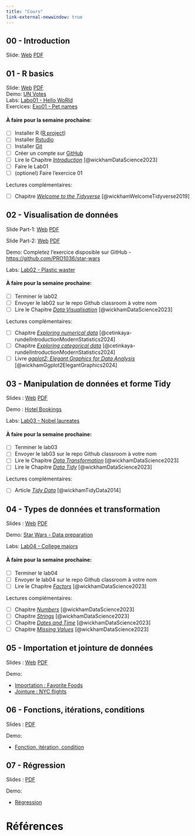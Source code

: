 ```yaml
---
title: "Cours"
link-external-newwindow: true
---
```


## 00 - Introduction

Slide: [Web](../../slides/00%20-%20Intro/00%20-%20intro.qmd){target="_blank"} [PDF](00%20-%20intro.pdf)

## 01 - R basics

Slide: [Web](../../slides/01%20-%20Toolbox/01%20-%20toolbox.qmd){target="_blank"} [PDF](01%20-%20toolbox.pdf) <br/>Demo: [UN Votes](../demo/unvotes/unvotes.qmd) <br/>Labs: [Labo01 - Hello WoRld](../labs/lab01-hello-world/lab01-hello-world.qmd) <br/>Exercices: [Exo01 - Pet names](../exercices/exo01-pet-names/exo01-pet-names.qmd)

#### À faire pour la semaine prochaine:

-   [ ] Installer R ([R project](https://www.r-project.org/))
-   [ ] Installer [Rstudio](https://posit.co/download/rstudio-desktop/)
-   [ ] Installer [Git](https://git-scm.com/downloads)
-   [ ] Créer un compte sur [GitHub](https://github.com/)
-   [ ] Lire le Chapitre [*Introduction*](https://r4ds.hadley.nz/intro) [@wickhamDataScience2023]
-   [ ] Faire le Lab01
-   [ ] (optionel) Faire l'exercice 01

Lectures complémentaires:

-   [ ] Chapitre [*Welcome to the Tidyverse*](../papers/Wickham2019_Welcome-to-the-Tidyverse.pdf) [@wickhamWelcomeTidyverse2019]

## 02 - Visualisation de données

Slide Part-1: [Web](../../slides/02%20-%20Dataviz/02%20-%20dataviz.qmd){target="_blank"} [PDF](02%20-%20dataviz%20-%20P1.pdf)

Slide Part-2: [Web](../../slides/02%20-%20Dataviz/02%20-%20dataviz%20-%2002.qmd){target="_blank"} [PDF](02%20-%20dataviz%20-%20P2.pdf)

Demo: Completez l'exercice disposible sur GitHub - <https://github.com/PRO1036/star-wars>

Labs: [Lab02 - Plastic waster](../labs/lab02-plastic-waste/lab02-plastic-waste.qmd)

#### À faire pour la semaine prochaine:

-   [ ] Terminer le lab02
-   [ ] Envoyer le lab02 sur le repo Github classroom à votre nom
-   [ ] Lire le Chapitre [*Data Visualisation*](https://r4ds.had.co.nz/data-visualisation.html) [@wickhamDataScience2023]

Lectures complémentaires:

-   [ ] Chapitre [*Exploring numerical data*](https://openintro-ims.netlify.app/explore-numerical) [@cetinkaya-rundelIntroductionModernStatistics2024]
-   [ ] Chapitre [*Exploring categorical data*](https://openintro-ims.netlify.app/explore-categorical) [@cetinkaya-rundelIntroductionModernStatistics2024]
-   [ ] Livre [*ggplot2: Elegant Graphics for Data Analysis*](https://ggplot2-book.org/) [@wickhamGgplot2ElegantGraphics2024]

## 03 - Manipulation de données et forme Tidy

Slides : [Web](../../slides/03 - Tidy-data/03 - tidy-data.qmd){target="_blank"} [PDF](03 - tidy-data.pdf)

Demo : [Hotel Bookings](https://github.com/PRO1036/hotel-bookings)

Labs: [Lab03 - Nobel laureates](../labs/lab03-nobel-laureates/lab03-nobel-laureates.qmd)

#### À faire pour la semaine prochaine:

-   [ ] Terminer le lab03
-   [ ] Envoyer le lab03 sur le repo Github classroom à votre nom
-   [ ] Lire le Chapitre [*Data Transformation*](https://r4ds.hadley.nz/data-transform) [@wickhamDataScience2023]
-   [ ] Lire le Chapitre [*Data Tidy*](https://r4ds.hadley.nz/data-tidy) [@wickhamDataScience2023]

Lectures complémentaires:

-   [ ] Article [*Tidy Data*](../papers/Wickham2014_Tidy-Data.pdf) [@wickhamTidyData2014]

## 04 - Types de données et transformation

Slides : [Web](../../slides/04 - Data types/04 - data-types.qmd){target="_blank"} [PDF](04 - data-types.pdf)

Demo: [Star Wars - Data preparation](https://github.com/PRO1036/star-wars-2)

Labs: [Lab04 - College majors](../labs/lab04-college-majors/lab04-college-majors.qmd)

#### À faire pour la semaine prochaine:

-   [ ] Terminer le lab04
-   [ ] Envoyer le lab04 sur le repo Github classroom à votre nom
-   [ ] Lire le Chapitre [*Factors*](https://r4ds.hadley.nz/factors) [@wickhamDataScience2023]

Lectures complémentaires:

-   [ ] Chapitre [*Numbers*](https://r4ds.hadley.nz/numbers) [@wickhamDataScience2023]
-   [ ] Chapitre [*Strings*](https://r4ds.hadley.nz/strings) [@wickhamDataScience2023]
-   [ ] Chapitre [*Dates and Time*](https://r4ds.hadley.nz/datetimes) [@wickhamDataScience2023]
-   [ ] Chapitre [*Missing Values*](https://r4ds.hadley.nz/missing-values) [@wickhamDataScience2023]


## 05 - Importation et jointure de données

Slides : [Web](../../slides/05 - import-join/05 - import-join.qmd){target="_blank"} [PDF](05 - import-join.pdf)

Demo: 

- [Importation : Favorite Foods](https://github.com/PRO1036/favorite-foods)
- [Jointure : NYC flights](https://github.com/PRO1036/nycflights)

## 06 - Fonctions, itérations, conditions

Slides : [PDF](06 - Fonctions_iterations_conditions.pdf)

Demo: 

- [Fonction, itération, condition](https://github.com/PRO1036/fonctions-iterations-condition)


## 07 - Régression

Slides : [PDF](07 - Régression.pdf)

Demo: 

- [Régression](https://github.com/PRO1036/paris-painting)

# Références

::: {#refs}
:::
